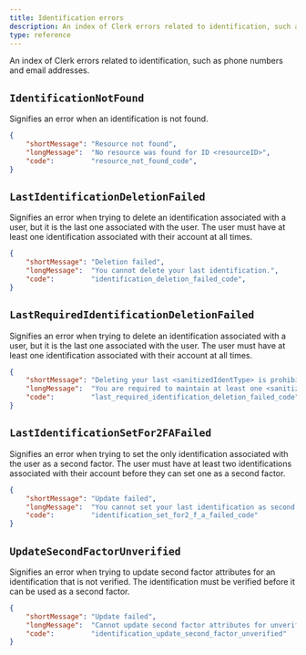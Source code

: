 ```yaml
---
title: Identification errors
description: An index of Clerk errors related to identification, such as phone numbers and email addresses.
type: reference
---
```


An index of Clerk errors related to identification, such as phone numbers and email addresses.

## `IdentificationNotFound`

Signifies an error when an identification is not found.

```json
{
    "shortMessage": "Resource not found",
    "longMessage":  "No resource was found for ID <resourceID>",
    "code":         "resource_not_found_code",
}
```

## `LastIdentificationDeletionFailed`

Signifies an error when trying to delete an identification associated with a user, but it is the last one associated with the user. The user must have at least one identification associated with their account at all times.

```json
{
    "shortMessage": "Deletion failed",
    "longMessage":  "You cannot delete your last identification.",
    "code":         "identification_deletion_failed_code",
}
```

## `LastRequiredIdentificationDeletionFailed`

Signifies an error when trying to delete an identification associated with a user, but it is the last one associated with the user. The user must have at least one identification associated with their account at all times.

```json
{
    "shortMessage": "Deleting your last <sanitizedIdentType> is prohibited",
    "longMessage":  "You are required to maintain at least one <sanitizedIdentType> in your account at all times",
    "code":         "last_required_identification_deletion_failed_code",
}
```

## `LastIdentificationSetFor2FAFailed`

Signifies an error when trying to set the only identification associated with the user as a second factor. The user must have at least two identifications associated with their account before they can set one as a second factor.

```json
{
    "shortMessage": "Update failed",
    "longMessage":  "You cannot set your last identification as second factor.",
    "code":         "identification_set_for2_f_a_failed_code"
}
```

## `UpdateSecondFactorUnverified`

Signifies an error when trying to update second factor attributes for an identification that is not verified. The identification must be verified before it can be used as a second factor.

```json
{
    "shortMessage": "Update failed",
    "longMessage":  "Cannot update second factor attributes for unverified identification",
    "code":         "identification_update_second_factor_unverified"
}
```
